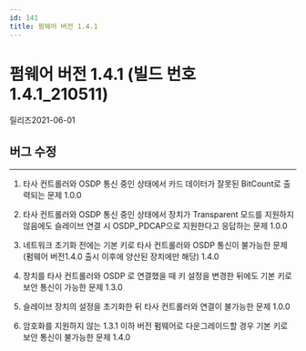 ```yaml
---
id: 141
title: 펌웨어 버전 1.4.1
---
```


# 펌웨어 버전 1.4.1 (빌드 번호 1.4.1_210511)

릴리즈<Separator/>2021-06-01

## 버그 수정

---

<BugLists>

1. 타사 컨트롤러와 OSDP 통신 중인 상태에서 카드 데이터가 잘못된 BitCount로 출력되는 문제 <Badge>1.0.0</Badge>

1. 타사 컨트롤러와 OSDP 통신 중인 상태에서 장치가 Transparent 모드를 지원하지 않음에도 슬레이브 연결 시 OSDP_PDCAP으로 지원한다고 응답하는 문제 <Badge>1.0.0</Badge>

1. 네트워크 초기화 전에는 기본 키로 타사 컨트롤러와 OSDP 통신이 불가능한 문제 (펌웨어 버전1.4.0 출시 이후에 양산된 장치에만 해당) <Badge>1.4.0</Badge>

1. 장치를 타사 컨트롤러와 OSDP 로 연결했을 때 키 설정을 변경한 뒤에도 기본 키로 보안 통신이 가능한 문제 <Badge>1.3.0</Badge>

1. 슬레이브 장치의 설정을 초기화한 뒤 타사 컨트롤러와 연결이 불가능한 문제 <Badge>1.0.0</Badge>

1. 암호화를 지원하지 않는 1.3.1 이하 버전 펌웨어로 다운그레이드할 경우 기본 키로 보안 통신이 불가능한 문제 <Badge>1.4.0</Badge>

</BugLists>